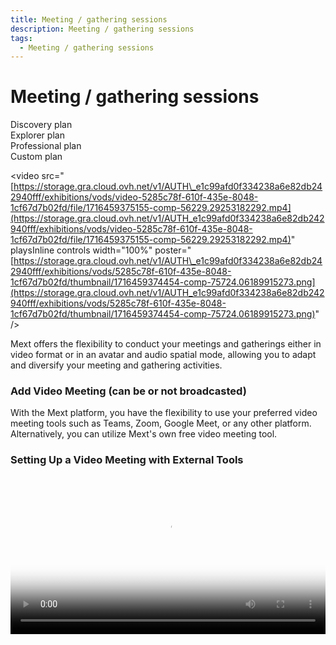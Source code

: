 ```yaml
---
title: Meeting / gathering sessions
description: Meeting / gathering sessions
tags:
  - Meeting / gathering sessions
---
```


# **Meeting / gathering sessions**

<div class="flex-row">
  <div class="plan">Discovery plan</div>
  <div class="plan">Explorer plan</div>
  <div class="plan">Professional plan</div>
  <div class="plan">Custom plan</div>
</div>

\<video src="[https://storage.gra.cloud.ovh.net/v1/AUTH\_e1c99afd0f334238a6e82db242940fff/exhibitions/vods/video-5285c78f-610f-435e-8048-1cf67d7b02fd/file/1716459375155-comp-56229.29253182292.mp4](https://storage.gra.cloud.ovh.net/v1/AUTH_e1c99afd0f334238a6e82db242940fff/exhibitions/vods/video-5285c78f-610f-435e-8048-1cf67d7b02fd/file/1716459375155-comp-56229.29253182292.mp4)" playsInline controls width="100%" poster="[https://storage.gra.cloud.ovh.net/v1/AUTH\_e1c99afd0f334238a6e82db242940fff/exhibitions/vods/5285c78f-610f-435e-8048-1cf67d7b02fd/thumbnail/1716459374454-comp-75724.06189915273.png](https://storage.gra.cloud.ovh.net/v1/AUTH_e1c99afd0f334238a6e82db242940fff/exhibitions/vods/5285c78f-610f-435e-8048-1cf67d7b02fd/thumbnail/1716459374454-comp-75724.06189915273.png)" />   

Mext offers the flexibility to conduct your meetings and gatherings either in video format or in an avatar and audio
spatial mode, allowing you to adapt and diversify your meeting and gathering activities.

### **Add Video Meeting (can be or not broadcasted)**

With the Mext platform, you have the flexibility to use your preferred video meeting tools such as Teams, Zoom, Google Meet, or any other platform. Alternatively, you can utilize Mext's own free video meeting tool.

### **Setting Up a Video Meeting with External Tools**

<video src="https://storage.gra.cloud.ovh.net/v1/AUTH_e1c99afd0f334238a6e82db242940fff/exhibitions/vods/video-73071311-d8ba-44ff-b69e-d466e72981e6/file/1716460063444-comp-26797.398426588014.mp4" playsInline controls width="100%" poster="https://storage.gra.cloud.ovh.net/v1/AUTH_e1c99afd0f334238a6e82db242940fff/exhibitions/vods/73071311-d8ba-44ff-b69e-d466e72981e6/thumbnail/1716460062666-comp-44911.85684124739.png" />

To set up a video meeting with external tools like Teams, Google Meet, or Zoom, simply create a teleportation portal within your 3D immersive space and Metaverse. Add your meeting link to the portal and place it accordingly.

![](/img/Marvaimages/documentationvideoteleport.jpg)

When individuals pass through the portal, it will prompt another browser window for the video meeting. From there, you can conduct your video meetings and share your screen to showcase content within your 3D immersive space and Metaverse.

### **Setting Up a Video Meeting with Mext Tools**

1. **Add a Video Meeting (can be or not broadcasted)**

Mext video meeting software, much like popular platforms such as Zoom, Teams, and Google, offers a versatile solution for hosting various types of virtual video gatherings. Whether you're organizing a simple video meeting, workshop, networking session, or live conference or livestreaming session, Mext provides a convenient video meeting room where you can welcome your guests, including speakers, panelists, and colleagues. Once you create a meeting room, it becomes accessible within the Metaverse. By clicking on "GO TO" and selecting "Meeting/Event," participants can join the designated space to engage in discussions, collaborations, or witness live conferences. The video meeting’s room's visibility can be customized as either "Public" or "Private."

The video meeting can be broadcasted and play the role of speakers stage.

For private meetings, only registered guests who have been added to the platform can see and access the meeting room.

**2.  Click on "Add new meeting"**![](/img/Marvaimages/Documentationmeting.jpg)

![](/img/Marvaimages/documentationj\(1\).jpg)

| Category                                  | Description                                                                                                                                                                                                             |
| ----------------------------------------- | ----------------------------------------------------------------------------------------------------------------------------------------------------------------------------------------------------------------------- |
| Live session meeting (can be broadcasted) | For people who wish to stream their zoom-like meetings live                                                                                                                                                             |
| Avatar meeting (with spatial audio)       | You can create 3D avatar meetings using this option. The meeting will take place in your main scene for Discovery and Explorer plans. The Professional plan will allow you to create a separate scene for each meeting. |
| Regular video meeting                     | A zoom-like video meeting                                                                                                                                                                                               |

* **Provide the name of the meeting**
* **By default, public but you can make it private**
* \*\* Select the appropriate category for the meeting\*\*

-Video meeting to be broadcasted for a live session into the Metaverse

-Regular Video meeting

* **Determine whether the meeting should be private (restricted to invited guests) or public (open to all within the Metaverse)**
* **Select an event if you want to make it related to an event and/or added to an event program**
* **Then press on confirm to create your meeting**

\*\*\*\*![](/img/Documentationregistrationformlivesessionh.jpg)

### **To further manage your meeting:**

* Edit the created meeting by clicking the pencil <svg stroke="rgb(105 81 255)" fill="none" stroke-width="2" viewBox="0 0 24 24" stroke-linecap="round" stroke-linejoin="round" data-tip="Edit meeting" height="20" width="20" xmlns="http://www.w3.org/2000/svg" currentItem="false"><path d="M17 3a2.828 2.828 0 1 1 4 4L7.5 20.5 2 22l1.5-5.5L17 3z" /></svg> button.
* If your meeting is private, use the 'Add Guests'   <svg stroke="rgb(105 81 255)" fill="none" stroke-width="2" viewBox="0 0 24 24" stroke-linecap="round" stroke-linejoin="round" data-tip="guests	" height="20" width="20" xmlns="http://www.w3.org/2000/svg" currentItem="false"><path d="M17 21v-2a4 4 0 0 0-4-4H5a4 4 0 0 0-4 4v2" /><circle cx="9" cy="7" r="4" /><path d="M23 21v-2a4 4 0 0 0-3-3.87" /><path d="M16 3.13a4 4 0 0 1 0 7.75" /></svg> button to include your guest list.

![](/img/Marvaimages/Documentationl.jpg)

* Click the the third button from the right  <svg stroke="rgb(105 81 255)" fill="none" stroke-width="2" viewBox="0 0 24 24" stroke-linecap="round" stroke-linejoin="round" data-tip="Recordings" height="20" width="20" xmlns="http://www.w3.org/2000/svg" currentItem="false"><circle cx="12" cy="12" r="10" /><polygon points="10 8 16 12 10 16 10 8" /></svg> to access recordings.

![](/img/Marvaimages/Documentationm.jpg)![](/img/Marvaimages/Documentationn.jpg)

* Utilize the 'Eye'   <svg stroke="rgb(105 81 255)" fill="none" stroke-width="2" viewBox="0 0 24 24" stroke-linecap="round" stroke-linejoin="round" data-tip="Monitor" height="20" width="20" xmlns="http://www.w3.org/2000/svg" currentItem="false"><path d="M1 12s4-8 11-8 11 8 11 8-4 8-11 8-11-8-11-8z" /><circle cx="12" cy="12" r="3" /></svg> button to initiate recording and broadcasting of your video meeting, as well as monitoring it from your organizer Backoffice.

<video src="https://storage.gra.cloud.ovh.net/v1/AUTH_e1c99afd0f334238a6e82db242940fff/exhibitions/vods/video-4df55bee-1b1d-4760-9687-d1c944226e54/file/1716270333989-comp-15432.161404924294.mp4" playsInline controls width="100%" />

![](/img/Marvaimages/Documentationo.jpg)

![](/img/Marvaimages/documentationp.jpg)

* Employ the 'Envelop' button  <svg stroke="rgb(105 81 255)" fill="none" stroke-width="2" viewBox="0 0 24 24" stroke-linecap="round" stroke-linejoin="round" data-tip="Send invitation to participants" class="text-indigo-500" height="20" width="20" xmlns="http://www.w3.org/2000/svg" currentItem="false"><path d="M4 4h16c1.1 0 2 .9 2 2v12c0 1.1-.9 2-2 2H4c-1.1 0-2-.9-2-2V6c0-1.1.9-2 2-2z" /><polyline points="22,6 12,13 2,6" /></svg> to send email invitations for your meeting.

![](/img/Marvaimages/Documentationp\(1\).jpg)![](/img/Marvaimages/Documentationmetinr.jpg)

* Click the green link button  <svg stroke="rgb(42 209 103)" fill="rgb(42 209 103)" stroke-width="0" viewBox="0 0 24 24" data-tip="Direct Access Link" class="text-green-500" height="20" width="20" xmlns="http://www.w3.org/2000/svg" currentItem="false"><path d="M8.465 11.293c1.133-1.133 3.109-1.133 4.242 0l.707.707 1.414-1.414-.707-.707c-.943-.944-2.199-1.465-3.535-1.465s-2.592.521-3.535 1.465L4.929 12a5.008 5.008 0 0 0 0 7.071 4.983 4.983 0 0 0 3.535 1.462A4.982 4.982 0 0 0 12 19.071l.707-.707-1.414-1.414-.707.707a3.007 3.007 0 0 1-4.243 0 3.005 3.005 0 0 1 0-4.243l2.122-2.121z" /><path d="m12 4.929-.707.707 1.414 1.414.707-.707a3.007 3.007 0 0 1 4.243 0 3.005 3.005 0 0 1 0 4.243l-2.122 2.121c-1.133 1.133-3.109 1.133-4.242 0L10.586 12l-1.414 1.414.707.707c.943.944 2.199 1.465 3.535 1.465s2.592-.521 3.535-1.465L19.071 12a5.008 5.008 0 0 0 0-7.071 5.006 5.006 0 0 0-7.071 0z" /></svg> to copy the meeting link for sharing when needed.

![](/img/Marvaimages/Documentations.jpg)

> Extending Meeting Duration: When setting the duration for your meetings, consider adding a generous amount of time, such as 99999 minutes, to accommodate longer sessions without interruptions. This ensures that your meetings can run smoothly without the need for constant extensions or interruptions. \
> \
> Conduct Technical Tests: For meetings organized specifically for live sessions, it is highly advisable to conduct technical tests beforehand. These tests help ensure that your guests can actively participate in the meeting without encountering any firewall restrictions, especially if they are using professional devices. Test the functionality of their microphone, camera, and screen sharing features with their respective devices and web browsers. It is recommended to prioritize using Google Chrome for the best compatibility and performance.\
> \
> By implementing these recommendations, you can enhance the overall experience of your meetings, ensuring seamless participation and minimizing potential technical issues that may arise.

### **Add an Avatar gathering (Open Networking session)**

<video src="https://storage.gra.cloud.ovh.net/v1/AUTH_e1c99afd0f334238a6e82db242940fff/exhibitions/vods/video-88549c37-47c3-4069-9368-eb5d13856e1a/file/1716408931317-comp-82405.96098125495.mp4" playsInline controls width="100%" poster="https://storage.gra.cloud.ovh.net/v1/AUTH_e1c99afd0f334238a6e82db242940fff/exhibitions/vods/88549c37-47c3-4069-9368-eb5d13856e1a/thumbnail/1716408929826-comp-70375.43712882552.png" />

You have the option to host a meeting where avatars and audio spatial features are combined, enabling people to come together and participate in various activities and open networking sessions. To create an avatar gathering for an open networking session or any other activity.

* Click on "Add new meeting"
* Provide a title for the meeting
* By default public but you can make it private
* Select the appropriate category for the meeting “Avatar gathering (with Audio spatial)”
* Determine whether the meeting should be private (restricted to invited guests) or public (open to all within the Metaverse)
* Select an event if you want to make it related to an event and/or added to an event program
* Then press on add to create your avatars gathering

![](/img/Marvaimages/Documentationv.jpg)

### To further manage your meeting:

* Edit the created meeting by clicking the **pencil icon**.
* If your meeting is private, use the **'Add Guests'** button to include your guest list.
* Employ the **'Envelop'** button to send email invitations for your meeting.
* Utilize the **'3 Squares'** button to access the Metabuilder and craft your 3D meeting space.  Here, you can:

-Elevate your 3D space and tailor it to suit your avatar gathering meeting.

-Establish a dedicated 3D location within your 3D interactive space and Metaverse, such as adding a building to               host your avatar gathering guests. Ensure you adjust the teleportation settings for the entry to this specific space, ensuring that when your guests join the meeting, they are seamlessly transported to the designated meeting space.

-If you have a Professional subscription, allowing multiple scenes, you even have the capability to construct an entire scene exclusively dedicated to your avatar gathering meeting."

* Click the **green link** button to copy the meeting link for sharing when needed.
